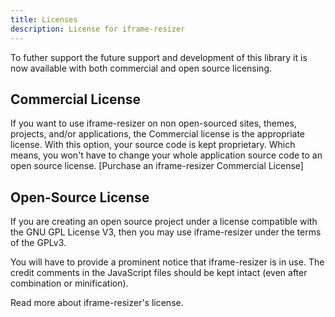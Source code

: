 ```yaml
---
title: Licenses
description: License for iframe-resizer
---
```


To futher support the future support and development of this library it is now available with both commercial and open source licensing.

## Commercial License

If you want to use iframe-resizer on non open-sourced sites, themes, projects, and/or applications, the Commercial license is the appropriate license. With this option, your source code is kept proprietary. Which means, you won't have to change your whole application source code to an open source license. [Purchase an iframe-resizer Commercial License]

## Open-Source License

If you are creating an open source project under a license compatible with the GNU GPL License V3, then you may use iframe-resizer under the terms of the GPLv3.

You will have to provide a prominent notice that iframe-resizer is in use. The credit comments in the JavaScript files should be kept intact (even after combination or minification).

Read more about iframe-resizer's license.
